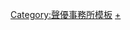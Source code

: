 {{NavboxV2
| name  = 青二Production
| titlestyle = background:#006; color:white;
| title = [[青二製作|<span style="color:white">青二Production</span>]]
| bodyclass=hlist
| state = <includeonly>collapsed</includeonly>
| groupstyle = background:#ffd700;
| group1 = 主席
| list1 = 
* 久保進（創業者）
* 古市利雄（代表董事社長）
| group2 = 所屬聲優
| list2-border = child
| list2-type = vertical
| list2-evenodd = swap
| list2-groupstyle = background:#ffd700;
  | list2-group1 = 男性
  | list2-list1 = 
* {{Link-ja|會一太郎|会一太郎}}
* {{Link-ja|青森伸|青森伸}}
* [[赤羽根健治]]
* [[阿座上洋平]]
* {{Link-ja|麻生智久|麻生智久}}
* {{Link-ja|荒井聰太|荒井聡太}}
* {{Link-ja|新井良平|新井良平}}
* {{Link-ja|池水通洋|池水通洋}}
* [[石川英郎]]
* {{Link-ja|石原良|石原良}}
* [[磯部弘]]
* {{Link-ja|市川展丈|市川展丈}}
* [[稻田徹]]
* {{Link-ja|今村直樹|今村直樹}}
* {{Link-ja|岩井証夫|岩井証夫}}
* [[岩田光央]]
* [[江川央生]]
* [[江原正士]]
* {{Link-ja|遠藤武 (配音員)|遠藤武 (声優)|遠藤武}}
* [[太田真一郎]]
* {{Link-ja|大坪康亮|大坪康亮}}
* [[大場真人]]
* [[岡本寬志]]
* {{Link-ja|小川慎太郎|小川慎太郎}}
* [[置鮎龍太郎|置-{鮎}-龍太郎]]
* {{Link-ja|奧畑幸典|奥畑幸典|奧-{畑}-幸典}}
* [[織田優成]]
* {{Link-ja|落合隼亮|落合隼亮}}
* [[落合福嗣]]
* [[小野坂昌也|小野-{坂}-昌也]]
* [[掛川裕彥]]
* [[風間信彥]]
* [[粕谷雄太|-{粕}-谷雄太]]
* {{Link-ja|蟹江俊介|蟹江俊介}}
* {{Link-ja|金子英彥|金子英彦}}
* {{Link-ja|金光祥浩|金光祥浩}}
* [[金本涼輔]]
* [[神谷浩史]]
* [[河內孝博]]
* [[川津泰彥]]
* [[神奈延年]]
* [[私市淳]]
* [[岸尾大輔]]
* [[岸野幸正]]
* [[北川米彥]]
* [[桐本拓哉]]
* [[銀河萬丈]]
* [[草尾毅]]
* {{Link-ja|神島正和|神島正和}}
* [[幸野善之]]
* [[小林俊夫]]
* [[小林通孝]]
* {{Link-ja|五味洸一|五味洸一}}
* [[阪脩|阪-{脩}-]]
* {{Link-ja|坂井易直|坂井易直|-{坂}-井易直}}
* [[阪口大助]]
* {{Link-ja|坂口哲夫|坂口哲夫|-{坂}-口哲夫}}
* {{Link-ja|佐佐千春|佐々千春}}
* {{Link-ja|佐藤朝問|佐藤アサト}}
* [[佐藤正治]]
* {{Link-ja|佐藤佑暉|佐藤佑暉}}
* [[里內信夫]]
* {{Link-ja|侍幸太郎|侍コータロー}}
* [[鹽屋浩三]]
* [[柴田秀勝]]
* [[島崎信長]]
* [[島田敏]]
* [[菅沼久義]]
* {{Link-ja|菅谷勇|菅谷勇}}
* {{Link-ja|鈴木博紀|鈴木博紀}}
* {{Link-ja|鈴木賢|鈴木賢}}
* [[高塚正也]]
* [[高戶靖廣]]
* {{Link-ja|高橋裕吾|高橋裕吾}}
* {{Link-ja|高村保裕|高村保裕}}
* [[竹內良太]]
* [[竹本英史]]
* [[龍田直樹]]
* [[田中秀幸]]
* [[田中大文]]
* [[田中亮一]]
* {{Link-ja|谷昌樹|谷昌樹}}
* {{Link-ja|千葉俊哉|千葉俊哉}}
* {{Link-ja|寺本勳|寺本勳}}
* {{Link-ja|德山靖彥|徳山靖彦}}
* [[戶谷公人]]
* [[中井和哉]]
* {{Link-ja|中尾良平|中尾良平}}
* {{Link-ja|中根徹|中根徹}}
* {{Link-ja|滑川洋平|滑川洋平}}
* [[西脇保|西-{脇}-保]]
* [[小野坂昌也|NEW YOUNG]]
* [[沼田祐介]]
* {{Link-ja|根本幸多|根本幸多}}
* [[野島健兒]]
* [[野島裕史]]
* {{Link-ja|野田圭一|野田圭一}}
* [[乃村健次]]
* [[橋詰知久]]
* {{Link-ja|服部潤|服部潤}}
* {{Link-ja|服部想之介|服部想之介}}
* {{Link-ja|服卷浩司|服巻浩司}}
* [[半田裕典]]
* {{Link-ja|馬場圭介|馬場圭介}}
* [[平井啓二]]
* {{Link-ja|平野正人|平野正人}}
* [[廣中雅志]]
* [[深川和征]]
* [[福原耕平]]
* {{Link-ja|藤本隆宏|藤本たかひろ}}
* [[古川登志夫]]
* [[古谷徹]]
* [[寶龜克壽]]
* [[堀秀行]]
* [[堀之紀]]
* {{Link-ja|堀井真吾|堀井真吾}}
* [[增谷康紀]]
* [[真地勇志]]
* [[松風雅也]]
* [[松野太紀]]
* [[松原大典]]
* {{Link-ja|松本和也|松本和也}}
* {{Link-ja|松本考平|松本考平}}
* {{Link-ja|松山鷹志|松山鷹志}}
* [[真殿光昭]]
* [[三浦祥朗]]
* [[綠川光]]
* {{Link-ja|宮城志紀人|宮城志紀人}}
* [[三宅淳一]]
* [[宮坂俊藏|宮-{坂}-俊藏]]
* [[宮崎寬務]]
* {{Link-ja|宮原弘和|宮原弘和}}
* {{Link-ja|森岳志|森岳志}}
* [[森田成一]]
* [[八奈見乘兒]]
* {{Link-ja|山口太郎|山口太郎}}
* {{Link-ja|山崎岳彥|山崎岳彦}}
* [[山田真一 (配音員)|山田真一]]
* {{Link-ja|山本圭一郎|山本圭一郎}}
* [[吉水孝宏]]
* [[龍谷修武]]
* {{Link-ja|渡邊武彥|渡辺武彦}}
   |list2-group2 = 女性
   |list2-list2 = 
* [[相澤舞]]
* [[淺野真澄]]
* [[新千惠子]]
* [[elfin'#現在成員|厚地彩花]]
* [[荒川美奈子]]
* [[有島萌優]]
* [[安西英美]]
* [[伊倉一惠]]
* {{Link-ja|石橋桃|石橋桃}}
* {{Link-ja|泉久實子|泉久実子}}
* [[一龍齋貞彌]]
* [[一木千洋]]
* [[伊藤加奈惠]]
* [[井上富美子]]
* [[井上麻里奈]]
* [[井上美紀]]
* 井上里奈
* [[上田瞳]]
* [[上村典子]]
* {{Link-ja|鵜飼久美子|鵜飼久美子}}
* {{Link-ja|牛田裕子|牛田裕子}}
* {{Link-ja|內海安希子|内海安希子}}
* [[浦和惠]]
* [[宇和川惠美]]
* [[江森浩子]]
* {{Link-ja|遠藤智佳|遠藤智佳}}
* {{Link-ja|大越多佳子|大越多佳子}}
* [[大空直美]]
* [[大和田仁美]]
* {{Link-ja|奧以桃子|奥以桃子}}
* [[奧谷楓]]
* {{Link-ja|柿沼紫乃|柿沼紫乃}}
* [[陰山真壽美]]
* [[笠原留美]]
* {{Link-ja|片石千春|片石千春}}
* [[金子有希]]
* [[鹿野優以]]
* [[鎌田梢|-{鎌}-田梢]]
* [[川口宰曜子]]
* {{Link-ja|川島美菜子|川島美菜子}}
* [[川庄美雪|川-{庄}-美雪]]
* [[川名真知子]]
* [[川浪葉子]]
* [[北濱晴子]]
* [[金月真美]]
* {{Link-ja|克里斯泰勒·夏裡|クリステル・チアリ}}
* [[桑島法子]]
* [[國府田麻理子]]
* [[高野麻里佳]]
* [[香里有佐]]
* [[小松由佳 (配音員)|小松由佳]]
* [[小松里歌]]
* [[小山茉美]]
* [[小山裕香]]
* [[今野宏美]]
* {{Link-ja|齊木美帆|斉木美帆}}
* [[齋藤彩夏]]
* {{Link-ja|齊藤貴美子|斉藤貴美子}}
* {{Link-ja|齋藤靜江|斎藤静江}}
* [[齊藤佑圭]]
* {{Link-ja|佐佐木愛 (配音員)|佐々木愛 (声優)|佐佐木愛}}
* [[佐佐木亞紀]]
* [[笹木綾子|-{笹}-木綾子]]
* [[佐藤朱]]
* [[佐藤聰美]]
* [[佐藤智惠]]
* [[澤城美雪]]
* [[鹽山由佳]]
* [[鹿野潤]]
* [[嶋方淳子|-{嶋}-方淳子]]
* [[下地紫野]]
* [[庄司宇芽香]]
* [[白石涼子]]
* [[進藤尚美]]
* [[杉山佳壽子]]
* {{Link-ja|鈴木渢|鈴木ふう}}
* [[鈴木真仁]]
* [[鈴木麻里子]]
* {{Link-ja|須藤祐實|須藤祐実}}
* [[住友七繪]]
* {{Link-ja|住友優子|住友優子}}
* [[關根有咲|關根有-{咲}-]]
* {{Link-ja|外川大花|外川大花}}
* {{Link-ja|祖山桃子|祖山桃子}}
* [[高木早苗]]
* [[高島雅羅]]
* [[高橋花林]]
* {{Link-ja|多岐川真里子|多岐川まり子}}
* {{Link-ja|竹田佳央里|竹田佳央里}}
* [[立野香菜子]]
* 田中榮理奈
* [[田中真弓]]
* {{Link-ja|Chiko|Chiko}}
* {{Link-ja|津賀有子|津賀有子}}
* [[辻美優|-{辻}-美優]]
* [[津田美波]]
* {{Link-ja|坪井章子|坪井章子}}
* [[津村真琴]]
* {{Link-ja|鶴田真希|鶴田真希}}
* [[鐵炮塚葉子]]
* {{Link-ja|寺瀨今日子|寺瀬今日子}}
* [[照井春佳]]
* {{Link-ja|戶塚利繪|戸塚利絵}}
* [[富澤美智惠]]
* [[豐嶋真千子|豐-{嶋}-真千子]]
* [[頓宮恭子]]
* [[中友子]]
* [[中島千里]]
* [[中村尚子]]
* [[中山沙羅]]
* [[長江里加]]
* [[長久友紀]]
* [[南場千繪子]]
* [[二木靜美]]
* [[西川宏美]]
* [[西田裕美]]
* [[西原久美子]]
* [[野口百合]]
* [[野澤雅子]]
* {{Link-ja|Nona (DJ)|Nona (ディスクジョッキー)|nona}}
* [[野中藍]]
* [[萩森侚子]]
* [[花房里枝]]
* {{Link-ja|板東愛|板東愛}}
* [[疋田由香里]]
* [[久川綾]]
* [[日比愛子]]
* {{Link-ja|平尾明香|平尾明香}}
* [[平野文]]
* {{Link-ja|廣津佑希子|広津佑希子}}
* [[廣橋涼]]
* [[藤井幸代]]
* [[藤野朋子]]
* [[藤卷惠理子]]
* [[堀江美都子]]
* {{Link-ja|堀越真己|堀越真己}}
* [[前田愛 (配音員)|前田愛]]
* {{Link-ja|前田綾香|前田綾香}}
* {{Link-ja|前田沙耶香|前田沙耶香}}
* [[前田千亞紀]]
* [[牧島有希]]
* {{Link-ja|增山江威子|増山江威子}}
* [[摩味]]
* [[滿仲由紀子]]
* [[三上枝織]]
* {{Link-ja|御崎朱美|御崎朱美}}
* [[水城麗奈]]
* [[水澤史繪]]
* [[水田山葵]]
* {{Link-ja|溝上真紀子|溝上真紀子}}
* [[三田友子]]
* [[皆口裕子]]
* {{Link-ja|宮川美保|宮川美保}}
* [[三輪勝惠]]
* {{Link-ja|森下由樹子|森下由樹子}}
* {{Link-ja|安井繪里|安井絵里}}
* {{Link-ja|柳井久代|柳井久代}}
* [[柳澤三千代]]
* [[山口奈奈]]
* [[山口繭]]
* [[山口由里子]]
* [[山崎和佳奈]]
* {{Link-ja|山下惠理子|山下恵理子}}
* [[山下麻美]]
* {{Link-ja|山中圓|山中まどか}}
* [[山本圭子]]
* [[山本百合子]]
* {{Link-ja|山盛由果|山盛由果}}
* {{Link-ja|湯淺真由美|湯浅真由美}}
* {{Link-ja|優佳|ゆうか}}
* {{Link-ja|吉川未來|吉川未来}}
* [[吉村那奈美]]
* [[米本千珠]]
* [[劉婧犖]]
* {{Link-ja|麗美|れいみ}}
* {{Link-en|蓮·哈特|Lenne Hardt}}
* [[和多田美咲|和多田美-{咲}-]]
* [[渡邊菜生子]]
* [[渡邊美佐 (聲優)|渡邊美佐]]
* {{Link-ja|渡邊友里江|渡辺友里江}}
   |list2-group3 = Junior
   |list2-list3 = 
* 淺野良介
* 淺見泰生
* 蘆田萌奈
* 安立陽介
* {{Link-ja|天希佳音|天希かのん}}
* 安室志穗
* 新井遙夏
* 荒木唯織
* 石川拓也
* 石塚瑞姬
* 板野光步
* 稻葉風太
* 稻岡晃大
* 井上寧子
* {{Link-ja|今川柊稀|今川柊稀|今川-{柊}-稀}}
* 上杉華子
* 宇津宮千穗
* 宇野翔真
* 榎本蓮
* 江畠洋平
* 大久保舞子
* 岡﨑陽平
* 岡本彩夏
* 岡本卓也
* [[elfin'#現在成員|小倉舞子]]
* 尾高慶安
* 小平桃歌
* 小野元春
* 影山優亞
* 片貝直生
* 角倉英里子
* 川口櫻
* 川口莉奈
* 菅野哲平
* 橘内良平
* 木村圭吾
* {{Link-ja|木村真悠|木村真悠}}
* {{Link-ja|久下知秋|久下知秋}}
* {{Link-ja|草野太一|草野太一}}
* 國枝慧
* 熊谷主樹
* 倉木理帆
* 後藤惠里菜
* 權內隆介
* 齊藤明日美
* -{坂}-田惠理歌
* [[坂田將吾|-{坂}-田將吾]]
* {{Link-ja|阪本久瑠實|阪本久瑠実}}
* 佐藤悠雅
* 篠塚理子
* {{Link-ja|清水健佑|清水健佑}}
* 下川幸乃
* 白澤由梨
* 新保玲
* 園田翔
* 高田哲樹
* [[匠 (配音員)|匠]]
* {{Link-ja|田口奏彌|田口奏弥}}
* 竹內大生
* [[竹田海渡]]
* 田中啟太郎
* {{Link-ja|田中沙耶|田中沙耶}}
* 田中章貴
* {{Link-ja|田邊幸輔|田邊幸輔}}
* 玉田志織
* {{Link-ja|椿佑子|椿佑子}}
* [[鶴野有紗]]
* {{Link-ja|寺崎千波也|寺崎千波也}}
* 寺田瑞希
* 寺元七都子
* 富岡佑介
* 冨田華奈
* 土井飛雄馬
* 中井允
* 中村光樹
* 夏目妃菜
* 西村俊樹
* {{Link-ja|根本京里|根本京里}}
* 橋本慶
* 長谷川天音
* 羽田茉夏
* 服部友香
* 早-{坂}-領晏
* 林美-{咲}-
* 日向朔公
* 廣岡璃奈
* [[廣瀨有紀]]
* 福井爽香
* 藤澤獎
* 古川將樹
* 古里紗希
* 外尾謙吾
* [[火山太田]]
* 增永萌子
* {{Link-ja|松嶌杏實|松嶌杏実}}
* 間宮香
* 丸岩明日香
* 丸口-{咲}-
* 水田新菜
* 水野絢渡
* {{Link-ja|三野雄大|三野雄大}}
* {{Link-ja|宮園拓夢|宮園拓夢}}
* 宮田海地
* 宮部祐磨
* 三好五月
* [[元吉有希子]]
* 森本太登
* 森本千尋
* 八木沼凌
* 谷-{嶋}-駿溫
* 山下步
* 山田真理惠
* [[山根綺]]
* 羊宮妃那
* 吉永理沙
* 渡邉遙香
|group3 = 過往所屬聲優
|list3 = [[青二製作#過往所屬聲優|過往所屬聲優]]
|group4 = 相關公司
|list4 = 
* 青二音樂出版
* 青二Entertainment
* [[青二塾]]
|group5 = 相關項目
|list5 =
}}<noinclude>
{{DEFAULTSORT:Aoni Production}}
[[Category:聲優事務所模板]]
[[Category:青二Production|+]]
</noinclude>